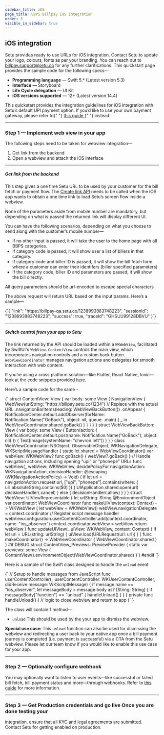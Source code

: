 ```yaml
---
sidebar_title: iOS
page_title: BBPS Billpay iOS integration
order: 3
visible_in_sidebar: true
---
```


## iOS integration

Setu provides ready to use URLs for iOS integration. Contact Setu to update your logo, colours, fonts as per your branding. You can reach out to <a href="">billpay.support@setu.co</a> for any further clarifications. This quickstart page provides the sample code for the following specs—

-   **Programming language** — Swift 5.\* (Latest version 5.3)
-   **Interface** — Storyboard
-   **Life Cycle delegation** — UI Kit
-   **iOS versions supported** — 12+ (Latest version 14.4)

<Callout type="tip">
    This quickstart provides the integration guidelines for iOS integration with
    Setu’s default UPI payment option. If you’d like to use your own payment
    gateway, please refer to{" "}
    <a href="/payments/billpay/custom-payment/iOS" target="_blank">
        this guide
    </a>{" "}
    instead.
</Callout>

<hr class="primary" />

### Step 1 — Implement web view in your app

The following steps need to be taken for webview integration—

1. Get link from the backend
2. Open a webview and attach the iOS interface

<hr class="tertiary" />

##### Get link from the backend

This step gives a one time Setu URL to be used by your customer for the bill fetch or payment flow. The <a href="/payments/billpay/api-reference/white-label#/category~Link_Generation/operation~EtherealLinkRequest" target="_blank">Create link API</a> needs to be called when the iOS app wants to obtain a one time link to load Setu’s screen flow inside a webview.

<Callout type="tip">
    None of the parameters aside from mobile number are mandatory, but depending
    on what is passed the returned link will display different UI.
</Callout>
<br />

You can have the following scenarios, depending on what you choose to send along with the customer’s mobile number—

-   If no other input is passed, it will take the user to the home page with all BBPS categories.
-   If category code is passed, it will show user a list of billers in that category.
-   If category code and biller ID is passed, it will show the bill fetch form where a customer can enter their identifers (biller specified parameters)
-   If the category code, biller ID and parameters are passed, it will show the bill directly.

<Callout type="warning">
    All query parameters should be url-encoded to escape special characters
</Callout>

<br />

The above request will return URL based on the input params. Here’s a sample—

<CodeBlockWithCopy language="json">
    {`{
  "link": "https://billpay-qa.setu.co/1238993883748223",
  "sessionId": "1238993883748223",
  "success": true,
  "traceId": "GHSUU99128DBVU"
}`}
</CodeBlockWithCopy>

<hr class="tertiary" />

##### Switch control from your app to Setu

The link returned by the API should be loaded within a `WKWebView`, facilitated by SwiftUI's `WebView`. `ContentView` controls the main view, which incorporates navigation controls and a custom back button. `WebViewCoordinator` manages navigation actions and delegates for smooth interaction with web content.

If you’re using a cross platform solution—like Flutter, React Native, Ionic—look at the code snippets provided <a href="/payments/billpay/pre-built-screens/quickstart/cross-platform" target="_blank">here</a>.

Here’s a sample code for the same -

<CodeBlockWithCopy language="jsx">
    {`
struct ContentView: View {
    var body: some View {
        NavigationView {
            WebView(urlString: "https://billpay.setu.co/1234") // Replace with the actual URL
                .navigationBarItems(leading: WebViewBackButton())
                .onAppear {
                    NotificationCenter.default.addObserver(forName: Notification.Name("GoBack"), object: nil, queue: .main) { _ in
                        WebViewCoordinator.shared.goBack()
                    }
                }
        }
    }
}
struct WebViewBackButton: View {
    var body: some View {
        Button(action: {
            NotificationCenter.default.post(name: Notification.Name("GoBack"), object: nil)
        }) {
            Text(Image(systemName: "chevron.left"))
        }
    }
}
class WebViewCoordinator: NSObject, ObservableObject, WKNavigationDelegate, WKScriptMessageHandler {
    static let shared = WebViewCoordinator()
    var webView: WKWebView?
    func goBack() {
        webView?.goBack()
    }
    // Handle navigation actions, including opening "upi" or "phonepe" URLs
    func webView(_ webView: WKWebView, decidePolicyFor navigationAction: WKNavigationAction, decisionHandler: @escaping (WKNavigationActionPolicy) -> Void) {
        if let url = navigationAction.request.url, ["upi", "phonepe"].contains(where: { url.absoluteString.contains($0) }) {
            UIApplication.shared.open(url)
            decisionHandler(.cancel)
        } else {
            decisionHandler(.allow)
        }
    }
}
struct WebView: UIViewRepresentable {
    let urlString: String
    @EnvironmentObject var coordinator: WebViewCoordinator
    func makeUIView(context: Context) -> WKWebView {
        let webView = WKWebView()
        webView.navigationDelegate = context.coordinator
        // Register script message handler
        webView.configuration.userContentController.add(context.coordinator, name: "ios_observer")
        context.coordinator.webView = webView
        return webView
    }
    func updateUIView(_ uiView: WKWebView, context: Context) {
        if let url = URL(string: urlString) {
            uiView.load(URLRequest(url: url))
        }
    }
    func makeCoordinator() -> WebViewCoordinator {
        WebViewCoordinator.shared
    }
}
#if DEBUG
struct ContentView_Previews: PreviewProvider {
    static var previews: some View {
        ContentView().environmentObject(WebViewCoordinator.shared)
    }
}
#endif
    `}
</CodeBlockWithCopy>

Here is a sample of the Swift class designed to handle the `unload` event

<CodeBlockWithCopy language="jsx">
{`
// Setup to handle messages from JavaScript
func userContentController(_ userContentController: WKUserContentController, didReceive message: WKScriptMessage) {
    if message.name == "ios_observer", let messageBody = message.body as? [String: String] {
        if messageBody["function"] == "unload" {
            handleUnload()
        }
    }
}
private func handleUnload() {
    // logic to close webview and return to app
}`
}
</CodeBlockWithCopy>

The class will contain 1 method—
-   `unload` This should be used by the your app to dismiss the webview.

<Callout type="tip">
    <b>Special use case:</b> This <code>unload</code> function can also be used for dismissing the webview and redirecting a user back to your native app once a bill payment journey is completed (i.e. payment is successful) via a CTA from the Setu webview. Please let our team know if you would like to enable this use case for your app.
</Callout>

<hr class="tertiary" />

### Step 2 — Optionally configure webhook

You may optionally want to listen to user events—like successful or failed bill fetch, bill payment status and more—through webhooks. Refer to <a href="/payments/billpay/user-events" target="_blank">this guide</a> for more information.

<hr class="primary" />

### Step 3 — Get Production credentials and go live Once you are done testing your

integration, ensure that all KYC and legal agreements are submitted. Contact Setu
for getting enabled on production.

<WasPageHelpful />
